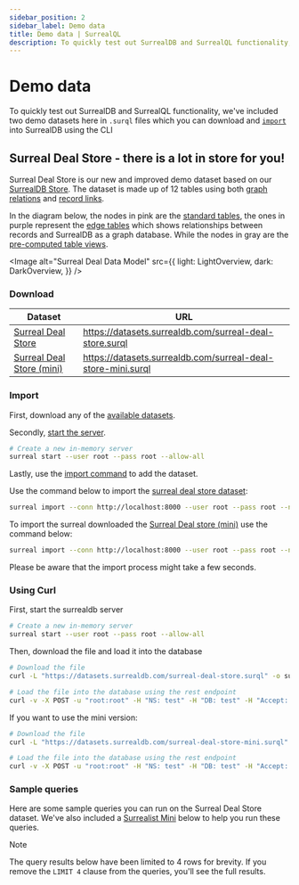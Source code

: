 ```yaml
---
sidebar_position: 2
sidebar_label: Demo data
title: Demo data | SurrealQL
description: To quickly test out SurrealDB and SurrealQL functionality, we've included demo data which you can download and import into SurrealDB.
---
```





# Demo data

To quickly test out SurrealDB and SurrealQL functionality, we've included two demo datasets here in `.surql` files which you can download and [`import`](/docs/surrealdb/cli/import) into SurrealDB using the CLI

## Surreal Deal Store - there is a lot in store for you!

Surreal Deal Store is our new and improved demo dataset based on our [SurrealDB Store](https://surrealdb.store/).
The dataset is made up of 12 tables using both [graph relations](/docs/surrealql/statements/relate) and [record links](/docs/surrealql/datamodel/records).

In the diagram below, the nodes in pink are the [standard tables](/docs/surrealql/statements/define/table), the ones in purple represent the [edge tables](/docs/surrealql/statements/relate) which shows relationships between records and SurrealDB as a graph database. While the nodes in gray are the [pre-computed table views](/docs/surrealql/statements/define/table).

<Image
  alt="Surreal Deal Data Model"
  src={{
    light: LightOverview,
    dark: DarkOverview,
  }}
/>


### Download

| Dataset                                                                          | URL                                                       |
| -------------------------------------------------------------------------------- | --------------------------------------------------------- |
| [Surreal Deal Store](https://datasets.surrealdb.com/surreal-deal-store.surql)             | https://datasets.surrealdb.com/surreal-deal-store.surql      |
| [Surreal Deal Store (mini)](https://datasets.surrealdb.com/surreal-deal-store-mini.surql) | https://datasets.surrealdb.com/surreal-deal-store-mini.surql |

### Import

First, download any of the [available datasets](#download).

Secondly, [start the server](/docs/surrealdb/cli/start).

```bash
# Create a new in-memory server
surreal start --user root --pass root --allow-all
```

Lastly, use the [import command](/docs/surrealdb/cli/import) to add the dataset.

Use the command below to import the [surreal deal store dataset](https://datasets.surrealdb.com/surreal-deal-store.surql):

```bash
surreal import --conn http://localhost:8000 --user root --pass root --ns test --db test surreal-deal-store.surql
```

To import the surreal downloaded the [Surreal Deal store (mini)](https://datasets.surrealdb.com/surreal-deal-store-mini.surql) use the command below:

```bash
surreal import --conn http://localhost:8000 --user root --pass root --ns test --db test surreal-deal-store-mini.surql
```

Please be aware that the import process might take a few seconds.


### Using Curl

First, start the surrealdb server

```bash
# Create a new in-memory server
surreal start --user root --pass root --allow-all
```

Then, download the file and load it into the database

```bash
# Download the file
curl -L "https://datasets.surrealdb.com/surreal-deal-store.surql" -o surreal-deal-store.surql

# Load the file into the database using the rest endpoint
curl -v -X POST -u "root:root" -H "NS: test" -H "DB: test" -H "Accept: application/json" --data-binary @surreal-deal-store.surql http://localhost:8000/import
```

If you want to use the mini version:

```bash
# Download the file
curl -L "https://datasets.surrealdb.com/surreal-deal-store-mini.surql" -o surreal-deal-store-mini.surql

# Load the file into the database using the rest endpoint
curl -v -X POST -u "root:root" -H "NS: test" -H "DB: test" -H "Accept: application/json" --data-binary @surreal-deal-store-mini.surql http://localhost:8000/import
```

### Sample queries

Here are some sample queries you can run on the Surreal Deal Store dataset. We've also included a [Surrealist Mini](https://surrealist.app/mini) below to help you run these queries.

> [!NOTE]
> The query results below have been limited to 4 rows for brevity. If you remove the `LIMIT 4` clause from the queries, you'll see the full results.



<SurrealistMini url='https://surrealist.app/mini?query=--+Query+1%3A+Using+record+links+to+select+from+the+seller+table+%0ASELECT%0A++name%2C%0A++seller.name%0AFROM+product+LIMIT+4%3B%0A%0A%0A--+Query+2%3A+Using+graph+relations+to+select+from+the+person+and+product+table%0ASELECT%0A++++time.created_at as order_date%2C%0A++++product_name%2C%0A++++%3C-person.name+as+person_name%2C%0A++++-%3Eproduct.details%0AFROM+order+LIMIT+4%3B%0A%0A%0A--+Query+3%3A+Conditional+filtering+based+on+an+embedded+object+property.%0ASELECT+%0A++name%2C%0A++email+%0AFROM+person+%0AWHERE+address.country+%3F%3D+%22England%22+LIMIT+4%3B%09%0A%0A%0A--+Query+4%3A+Conditional+filtering+using+relationships.%0ASELECT+*+FROM+review%0AWHERE+-%3Eproduct.sub_category+%3F%3D+%22Activewear%22+LIMIT+4%3B%0A%0A%0A--+Query+5%3A+Count+orders+based+on+order+status%0ASELECT+count%28%29+FROM+order%0AWHERE+order_status+IN+%5B+%22processed%22%2C+%22shipped%22%5D%0AGROUP+ALL+LIMIT+4%3B%0A%0A%0A--+Query+6%3A+Get+a+deduplicated+list+of+products+that+were+ordered%0ASELECT+%0A++++array%3A%3Adistinct%28product_name%29+as+ordered_products%0AFROM+order%0AGROUP+ALL+LIMIT+4%3B%0A%0A%0A--+Query+7%3A+Get+the+average+price+per+product+category%0ASELECT+%0A++++-%3Eproduct.category+AS+product_category%2C%0A++++math%3A%3Amean%28price%29+AS+avg_price%0AFROM+order%0AGROUP+BY+product_category%0AORDER+BY+avg_price+DESC+LIMIT+4%3B%0A%0A%0A--+Query+8%3A+encapsulating+logic+in+a+function%0ARETURN+fn%3A%3Anumber_of_unfulfilled_orders%28%29%3B%0A%0A%0A--+Query+9%3A+using+a+custom+fuction+for+currency+conversion%0ASELECT+%0A++++product_name%2C%0A++++fn%3A%3Apound_to_usd%28price%29+AS+price_usd%0AFROM+order+LIMIT+4%3B&dataset=surreal-deal-store&orientation=horizontal'/>

